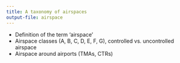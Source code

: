 ```yaml
---
title: A taxonomy of airspaces
output-file: airspace
---
```


* Definition of the term 'airspace'
* Airspace classes (A, B, C, D, E, F, G), controlled vs. uncontrolled airspace
* Airspace around airports (TMAs, CTRs)

